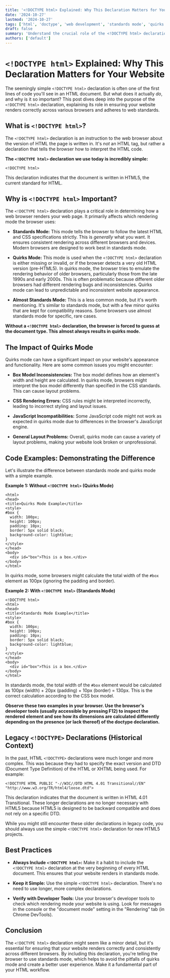 ```yaml
---
title: '<!DOCTYPE html> Explained: Why This Declaration Matters for Your Website'
date: '2024-10-27'
lastmod: '2024-10-27'
tags: ['html', 'doctype', 'web development', 'standards mode', 'quirks mode', 'browser rendering']
draft: false
summary: 'Understand the crucial role of the <!DOCTYPE html> declaration in ensuring your website renders correctly across different browsers. Learn about standards mode, quirks mode, and how this declaration impacts your websites compatibility and user experience.'
authors: ['default']
---
```


# `<!DOCTYPE html>` Explained: Why This Declaration Matters for Your Website

The seemingly simple `<!DOCTYPE html>` declaration is often one of the first lines of code you'll see in an HTML document. But what does it actually _do_, and why is it so important? This post dives deep into the purpose of the `<!DOCTYPE html>` declaration, explaining its role in ensuring your website renders correctly across various browsers and adheres to web standards.

## What is `<!DOCTYPE html>`?

The `<!DOCTYPE html>` declaration is an instruction to the web browser about the version of HTML the page is written in. It's _not_ an HTML tag, but rather a declaration that tells the browser how to interpret the HTML code.

**The `<!DOCTYPE html>` declaration we use today is incredibly simple:**

```plaintext
<!DOCTYPE html>
```

This declaration indicates that the document is written in HTML5, the current standard for HTML.

## Why is `<!DOCTYPE html>` Important?

The `<!DOCTYPE html>` declaration plays a critical role in determining how a web browser renders your web page. It primarily affects which rendering mode the browser uses:

- **Standards Mode:** This mode tells the browser to follow the latest HTML and CSS specifications strictly. This is _generally_ what you want. It ensures consistent rendering across different browsers and devices. Modern browsers are designed to work best in standards mode.

- **Quirks Mode:** This mode is used when the `<!DOCTYPE html>` declaration is either missing or invalid, or if the browser detects a very old HTML version (pre-HTML5). In quirks mode, the browser tries to emulate the rendering behavior of older browsers, particularly those from the late 1990s and early 2000s. This is often problematic because different older browsers had different rendering bugs and inconsistencies. Quirks mode can lead to unpredictable and inconsistent website appearance.

- **Almost Standards Mode:** This is a less common mode, but it's worth mentioning. It's similar to standards mode, but with a few minor quirks that are kept for compatibility reasons. Some browsers use almost standards mode for specific, rare cases.

**Without a `<!DOCTYPE html>` declaration, the browser is forced to guess at the document type. This almost always results in quirks mode.**

## The Impact of Quirks Mode

Quirks mode can have a significant impact on your website's appearance and functionality. Here are some common issues you might encounter:

- **Box Model Inconsistencies:** The box model defines how an element's width and height are calculated. In quirks mode, browsers might interpret the box model differently than specified in the CSS standards. This can cause layout problems.

- **CSS Rendering Errors:** CSS rules might be interpreted incorrectly, leading to incorrect styling and layout issues.

- **JavaScript Incompatibilities:** Some JavaScript code might not work as expected in quirks mode due to differences in the browser's JavaScript engine.

- **General Layout Problems:** Overall, quirks mode can cause a variety of layout problems, making your website look broken or unprofessional.

## Code Examples: Demonstrating the Difference

Let's illustrate the difference between standards mode and quirks mode with a simple example.

**Example 1: Without `<!DOCTYPE html>` (Quirks Mode)**

```plaintext
<html>
<head>
<title>Quirks Mode Example</title>
<style>
#box {
  width: 100px;
  height: 100px;
  padding: 10px;
  border: 5px solid black;
  background-color: lightblue;
}
</style>
</head>
<body>
  <div id="box">This is a box.</div>
</body>
</html>
```

In quirks mode, some browsers might calculate the total width of the `#box` element as 100px (ignoring the padding and border).

**Example 2: With `<!DOCTYPE html>` (Standards Mode)**

```plaintext
<!DOCTYPE html>
<html>
<head>
<title>Standards Mode Example</title>
<style>
#box {
  width: 100px;
  height: 100px;
  padding: 10px;
  border: 5px solid black;
  background-color: lightblue;
}
</style>
</head>
<body>
  <div id="box">This is a box.</div>
</body>
</html>
```

In standards mode, the total width of the `#box` element would be calculated as 100px (width) + 20px (padding) + 10px (border) = 130px. This is the correct calculation according to the CSS box model.

**Observe these two examples in your browser. Use the browser's developer tools (usually accessible by pressing F12) to inspect the rendered element and see how its dimensions are calculated differently depending on the presence (or lack thereof) of the doctype declaration.**

## Legacy `<!DOCTYPE>` Declarations (Historical Context)

In the past, HTML `<!DOCTYPE>` declarations were much longer and more complex. This was because they had to specify the exact version and DTD (Document Type Definition) of the HTML or XHTML being used. For example:

```plaintext
<!DOCTYPE HTML PUBLIC "-//W3C//DTD HTML 4.01 Transitional//EN" "http://www.w3.org/TR/html4/loose.dtd">
```

This declaration indicates that the document is written in HTML 4.01 Transitional. These longer declarations are no longer necessary with HTML5 because HTML5 is designed to be backward compatible and does not rely on a specific DTD.

While you might still encounter these older declarations in legacy code, you should always use the simple `<!DOCTYPE html>` declaration for new HTML5 projects.

## Best Practices

- **Always Include `<!DOCTYPE html>`:** Make it a habit to include the `<!DOCTYPE html>` declaration at the very beginning of every HTML document. This ensures that your website renders in standards mode.

- **Keep it Simple:** Use the simple `<!DOCTYPE html>` declaration. There's no need to use longer, more complex declarations.

- **Verify with Developer Tools:** Use your browser's developer tools to check which rendering mode your website is using. Look for messages in the console or the "document mode" setting in the "Rendering" tab (in Chrome DevTools).

## Conclusion

The `<!DOCTYPE html>` declaration might seem like a minor detail, but it's essential for ensuring that your website renders correctly and consistently across different browsers. By including this declaration, you're telling the browser to use standards mode, which helps to avoid the pitfalls of quirks mode and create a better user experience. Make it a fundamental part of your HTML workflow.
